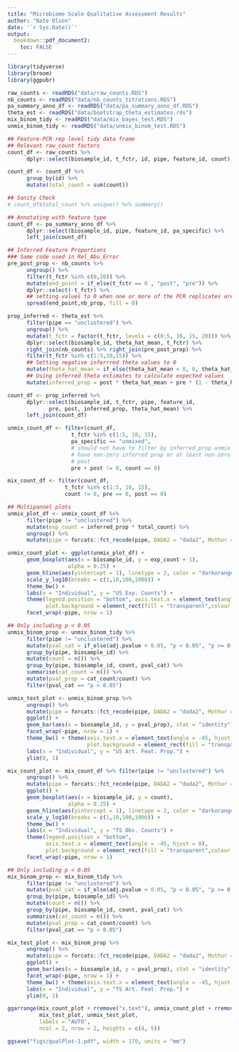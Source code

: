 ```yaml
---
title: "Microbiome Scale Qualitative Assessment Results"
author: "Nate Olson"
date: '`r Sys.Date()`'
output:
  bookdown::pdf_document2:
    toc: FALSE
---
```



```r
library(tidyverse)
library(broom)
library(ggpubr)

raw_counts <- readRDS("data/raw_counts.RDS")
nb_counts <- readRDS("data/nb_counts_titrations.RDS")
pa_summary_anno_df <- readRDS("data/pa_summary_anno_df.RDS")
theta_est <- readRDS("data/bootstrap_theta_estimates.rds")
mix_binom_tidy <- readRDS("data/mix_bayes_test.RDS")
unmix_binom_tidy <- readRDS("data/unmix_binom_test.RDS")
```

```r
## Feature-PCR rep level tidy data frame
## Relevant raw_count factors
count_df <- raw_counts %>%
      dplyr::select(biosample_id, t_fctr, id, pipe, feature_id, count)

count_df <- count_df %>%
      group_by(id) %>%
      mutate(total_count = sum(count))

## Sanity Check
# count_df$total_count %>% unique() %>% summary()

## Annotating with feature type
count_df <- pa_summary_anno_df %>%
      dplyr::select(biosample_id, pipe, feature_id, pa_specific) %>%
      left_join(count_df)

## Inferred Feature Proportions
### Same code used in Rel_Abu_Error
pre_post_prop <- nb_counts %>%
      ungroup() %>%
      filter(t_fctr %in% c(0,20)) %>%
      mutate(end_point = if_else(t_fctr == 0 , "post", "pre")) %>%
      dplyr::select(-t_fctr) %>%
      ## setting values to 0 when one or more of the PCR replicates are 0 for titration end-points
      spread(end_point,nb_prop, fill = 0)

prop_inferred <- theta_est %>%
      filter(pipe == "unclustered") %>%
      ungroup() %>%
      mutate(t_fctr = factor(t_fctr, levels = c(0:5, 10, 15, 20))) %>%
      dplyr::select(biosample_id, theta_hat_mean, t_fctr) %>%
      right_join(nb_counts) %>% right_join(pre_post_prop) %>%
      filter(t_fctr %in% c(1:5,10,15)) %>%
      ## Setting negative inferrred theta values to 0
      mutate(theta_hat_mean = if_else(theta_hat_mean < 0, 0, theta_hat_mean)) %>%
      ## Using inferred theta estimates to calculate expected values
      mutate(inferred_prop = post * theta_hat_mean + pre * (1 - theta_hat_mean))

count_df <- prop_inferred %>%
      dplyr::select(biosample_id, t_fctr, pipe, feature_id,
             pre, post, inferred_prop, theta_hat_mean) %>%
      left_join(count_df)

unmix_count_df <- filter(count_df,
                    t_fctr %in% c(1:5, 10, 15),
                    pa_specific == "unmixed",
                    # should not have to filter by inferred_prop unmix should
                    # have non-zero inferred prop or at least non-zero pre +
                    # post
                    pre + post != 0, count == 0)

mix_count_df <- filter(count_df,
                  t_fctr %in% c(1:5, 10, 15),
                  count != 0, pre == 0, post == 0)

## Multipannel plots
unmix_plot_df <- unmix_count_df %>%
      filter(pipe != "unclustered") %>%
      mutate(exp_count = inferred_prop * total_count) %>%
      ungroup() %>%
      mutate(pipe = forcats::fct_recode(pipe, DADA2 = "dada2", Mothur = "mothur", QIIME = "qiime"))

unmix_count_plot <- ggplot(unmix_plot_df) +
      geom_boxplot(aes(x = biosample_id, y = exp_count + 1),
                   alpha = 0.25) +
      geom_hline(aes(yintercept = 1), linetype = 2, color = "darkorange") +
      scale_y_log10(breaks = c(1,10,100,1000)) +
      theme_bw() +
      labs(x = "Individual", y = "US Exp. Counts") +
      theme(legend.position = "bottom", axis.text.x = element_text(angle = -45, hjust = 0),
            plot.background = element_rect(fill = "transparent",colour = NA)) +
      facet_wrap(~pipe, nrow = 1)

## Only including p < 0.05
unmix_binom_prop <- unmix_binom_tidy %>%
      filter(pipe != "unclustered") %>%
      mutate(pval_cat = if_else(adj.pvalue < 0.05, "p < 0.05", "p >= 0.05")) %>%
      group_by(pipe, biosample_id) %>%
      mutate(count = n()) %>%
      group_by(pipe, biosample_id, count, pval_cat) %>%
      summarise(cat_count = n()) %>%
      mutate(pval_prop = cat_count/count) %>%
      filter(pval_cat == "p < 0.05")

unmix_test_plot <- unmix_binom_prop %>%
      ungroup() %>%
      mutate(pipe = forcats::fct_recode(pipe, DADA2 = "dada2", Mothur = "mothur", QIIME = "qiime")) %>%
      ggplot() +
      geom_bar(aes(x = biosample_id, y = pval_prop), stat = "identity") +
      facet_wrap(~pipe, nrow = 1) +
      theme_bw() + theme(axis.text.x = element_text(angle = -45, hjust = 0),
                         plot.background = element_rect(fill = "transparent",colour = NA)) +
      labs(x = "Individual", y = "US Art. Feat. Prop.") +
      ylim(0, 1)

mix_count_plot <- mix_count_df %>% filter(pipe != "unclustered") %>%
      ungroup() %>%
      mutate(pipe = forcats::fct_recode(pipe, DADA2 = "dada2", Mothur = "mothur", QIIME = "qiime")) %>%
      ggplot() +
      geom_boxplot(aes(x = biosample_id, y = count),
                   alpha = 0.25) +
      geom_hline(aes(yintercept = 1), linetype = 2, color = "darkorange") +
      scale_y_log10(breaks = c(1,10,100,1000)) +
      theme_bw() +
      labs(x = "Individual", y = "TS Obs. Counts") +
      theme(legend.position = "bottom",
            axis.text.x = element_text(angle = -45, hjust = 0),
            plot.background = element_rect(fill = "transparent",colour = NA)) +
      facet_wrap(~pipe, nrow = 1)

## Only including p < 0.05
mix_binom_prop <- mix_binom_tidy %>%
      filter(pipe != "unclustered") %>%
      mutate(pval_cat = if_else(adj.pvalue < 0.05, "p < 0.05", "p >= 0.05")) %>%
      group_by(pipe, biosample_id) %>%
      mutate(count = n()) %>%
      group_by(pipe, biosample_id, count, pval_cat) %>%
      summarise(cat_count = n()) %>%
      mutate(pval_prop = cat_count/count) %>%
      filter(pval_cat == "p < 0.05")

mix_test_plot <- mix_binom_prop %>%
      ungroup() %>%
      mutate(pipe = forcats::fct_recode(pipe, DADA2 = "dada2", Mothur = "mothur", QIIME = "qiime")) %>%
      ggplot() +
      geom_bar(aes(x = biosample_id, y = pval_prop), stat = "identity") +
      facet_wrap(~pipe, nrow = 1) +
      theme_bw() + theme(axis.text.x = element_text(angle = -45, hjust = 0)) +
      labs(x = "Individual", y = "TS Art. Feat. Prop.") +
      ylim(0, 1)
```

```r
ggarrange(mix_count_plot + rremove("x.text"), unmix_count_plot + rremove("x.text"),
          mix_test_plot, unmix_test_plot,
          labels = "AUTO",
          ncol = 2, nrow = 2, heights = c(4, 5))
```

```r
ggsave("figs/qualPlot-1.pdf", width = 170, units = "mm")
```
